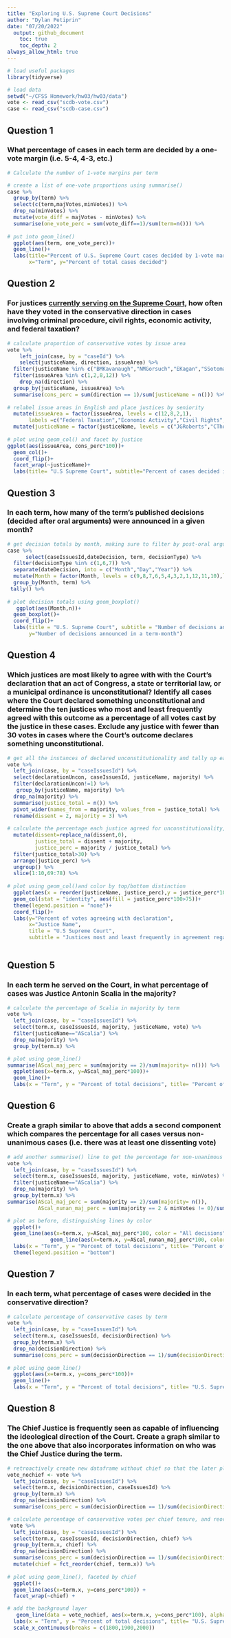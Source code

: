 ```yaml
---
title: "Exploring U.S. Supreme Court Decisions"
author: "Dylan Petiprin"
date: "07/20/2022"
  output: github_document
    toc: true
    toc_depth: 2
always_allow_html: true
---
```


```r

# load useful packages
library(tidyverse)

# load data
setwd("~/CFSS Homework/hw03/hw03/data")
vote <- read_csv("scdb-vote.csv")
case <- read_csv("scdb-case.csv")

```


## Question 1

### What percentage of cases in each term are decided by a one-vote margin (i.e. 5-4, 4-3, etc.)
```r

# Calculate the number of 1-vote margins per term

# create a list of one-vote proportions using summarise()
case %>% 
  group_by(term) %>% 
  select(c(term,majVotes,minVotes)) %>% 
  drop_na(minVotes) %>% 
  mutate(vote_diff = majVotes - minVotes) %>% 
  summarise(one_vote_perc = sum(vote_diff==1)/sum(term=n())) %>% 
  
# put into geom_line()
  ggplot(aes(term, one_vote_perc))+
  geom_line()+
  labs(title="Percent of U.S. Supreme Court cases decided by 1-vote margin",
       x="Term", y="Percent of total cases decided")

```

## Question 2

### For justices [currently serving on the Supreme Court](https://www.supremecourt.gov/about/biographies.aspx), how often have they voted in the conservative direction in cases involving criminal procedure, civil rights, economic activity, and federal taxation?

```r

# calculate proportion of conservative votes by issue area
vote %>% 
    left_join(case, by = "caseId") %>% 
    select(justiceName, direction, issueArea) %>% 
  filter(justiceName %in% c("BMKavanaugh","NMGorsuch","EKagan","SSotomayor","SAAlito","SGBreyer","CThomas","JGRoberts")) %>% 
  filter(issueArea %in% c(1,2,8,12)) %>% 
    drop_na(direction) %>% 
  group_by(justiceName, issueArea) %>% 
  summarise(cons_perc = sum(direction == 1)/sum(justiceName = n())) %>% 
  
# relabel issue areas in English and place justices by seniority
  mutate(issueArea = factor(issueArea, levels = c(12,8,2,1), 
       labels =c("Federal Taxation","Economic Activity","Civil Rights","Criminal Procedure"))) %>% 
  mutate(justiceName = factor(justiceName, levels = c("JGRoberts","CThomas","SGBreyer","SAAlito","SSotomayor","EKagan","NMGorsuch","BMKavanaugh"))) %>% 
  
# plot using geom_col() and facet by justice
ggplot(aes(issueArea, cons_perc*100))+
  geom_col()+
  coord_flip()+
  facet_wrap(~justiceName)+
  labs(title= "U.S Supreme Court", subtitle="Percent of cases decided in a conservative direction", x="Issue Area",y="Percent of votes cast")

```

## Question 3

### In each term, how many of the term's published decisions (decided after oral arguments) were announced in a given month?

```r

# get decision totals by month, making sure to filter by post-oral arguments
case %>% 
      select(caseIssuesId,dateDecision, term, decisionType) %>% 
  filter(decisionType %in% c(1,6,7)) %>% 
  separate(dateDecision, into = c("Month","Day","Year")) %>% 
  mutate(Month = factor(Month, levels = c(9,8,7,6,5,4,3,2,1,12,11,10),labels = c("September","August","July","June","May","April","March","February","January","December","November","October"))) %>% 
  group_by(Month, term) %>%
 tally() %>% 
  
# plot decision totals using geom_boxplot()
   ggplot(aes(Month,n))+
  geom_boxplot()+
  coord_flip()+
  labs(title = "U.S. Supreme Court", subtitle = "Number of decisions announced post-oral arguments per month, by term",
       y="Number of decisions announced in a term-month")

```

## Question 4

### Which justices are most likely to agree with with the Court's declaration that an act of Congress, a state or territorial law, or a municipal ordinance is unconstitutional? Identify all cases where the Court declared something unconstitutional and determine the ten justices who most and least frequently agreed with this outcome as a percentage of all votes cast by the justice in these cases. Exclude any justice with fewer than 30 votes in cases where the Court's outcome declares something unconstitutional.

```r

# get all the instances of declared unconstitutionality and tally up each justice's votes
vote %>% 
  left_join(case, by = "caseIssuesId") %>% 
  select(declarationUncon, caseIssuesId, justiceName, majority) %>% 
  filter(declarationUncon!=1) %>% 
   group_by(justiceName, majority) %>% 
  drop_na(majority) %>%
  summarise(justice_total = n()) %>%
  pivot_wider(names_from = majority, values_from = justice_total) %>% 
  rename(dissent = 2, majority = 3) %>% 
  
# calculate the percentage each justice agreed for unconstitutionality, filter out those with less than 30 total votes, and get the top and bottom 10
  mutate(dissent=replace_na(dissent,0), 
         justice_total = dissent + majority,
         justice_perc = majority / justice_total) %>% 
  filter(justice_total>30) %>% 
  arrange(justice_perc) %>% 
  ungroup() %>% 
  slice(1:10,69:78) %>% 
  
# plot using geom_col()and color by top/bottom distinction
  ggplot(aes(x = reorder(justiceName, justice_perc),y = justice_perc*100))+
  geom_col(stat = "identity", aes(fill = justice_perc*100>75))+
  theme(legend.position = "none")+
  coord_flip()+
  labs(y="Percent of votes agreeing with declaration",
       x="Justice Name",
       title = "U.S Supreme Court",
       subtitle = "Justices most and least frequently in agreement regarding unconstitutionality")
 
```

## Question 5

### In each term he served on the Court, in what percentage of cases was Justice Antonin Scalia in the majority?

```r

# calculate the percentage of Scalia in majority by term
vote %>% 
  left_join(case, by = "caseIssuesId") %>% 
  select(term.x, caseIssuesId, majority, justiceName, vote) %>% 
  filter(justiceName=="AScalia") %>% 
  drop_na(majority) %>% 
  group_by(term.x) %>% 

# plot using geom_line()
summarise(AScal_maj_perc = sum(majority == 2)/sum(majority= n())) %>% 
  ggplot(aes(x=term.x, y=AScal_maj_perc*100))+
  geom_line()+
  labs(x = "Term", y = "Percent of total decisions", title= "Percent of the time Scalia was in the majority" )

```

## Question 6

### Create a graph similar to above that adds a second component which compares the percentage for all cases versus non-unanimous cases (i.e. there was at least one dissenting vote)

```r

# add another summarise() line to get the percentage for non-unanimous decisions
vote %>% 
  left_join(case, by = "caseIssuesId") %>% 
  select(term.x, caseIssuesId, majority, justiceName, vote, minVotes) %>% 
  filter(justiceName=="AScalia") %>% 
  drop_na(majority) %>% 
  group_by(term.x) %>% 
summarise(AScal_maj_perc = sum(majority == 2)/sum(majority= n()),
          AScal_nunan_maj_perc = sum(majority == 2 & minVotes != 0)/sum(minVotes != 0) ) %>% 

# plot as before, distinguishing lines by color
  ggplot()+
  geom_line(aes(x=term.x, y=AScal_maj_perc*100, color = "All decisions"))+
              geom_line(aes(x=term.x, y=AScal_nunan_maj_perc*100, color = "Non-unanimous decisions")) +
  labs(x = "Term", y = "Percent of total decisions", title= "Percent of the time Scalia was in the majority", color= NULL )+
  theme(legend.position = "bottom")

```

## Question 7

### In each term, what percentage of cases were decided in the conservative direction?

```r
# calculate percentage of conservative cases by term
vote %>% 
  left_join(case, by = "caseIssuesId") %>% 
  select(term.x, caseIssuesId, decisionDirection) %>% 
  group_by(term.x) %>% 
  drop_na(decisionDirection) %>% 
  summarise(cons_perc = sum(decisionDirection == 1)/sum(decisionDirection = n())) %>% 
  
# plot using geom_line()
  ggplot(aes(x=term.x, y=cons_perc*100))+
  geom_line()+
  labs(x = "Term", y = "Percent of total decisions", title= "U.S. Supreme Court", subtitle = "Percent of cases decided in the conservative direction" )

```

## Question 8

### The Chief Justice is frequently seen as capable of influencing the ideological direction of the Court. Create a graph similar to the one above that also incorporates information on who was the Chief Justice during the term.

```r
# retroactively create new dataframe without chief so that the later plots have gray background
vote_nochief <- vote %>% 
  left_join(case, by = "caseIssuesId") %>% 
  select(term.x, decisionDirection, caseIssuesId) %>% 
  group_by(term.x) %>% 
  drop_na(decisionDirection) %>% 
  summarise(cons_perc = sum(decisionDirection == 1)/sum(decisionDirection = n()))

# calculate percentage of conservative votes per chief tenure, and reorder by chief term
 vote %>% 
  left_join(case, by = "caseIssuesId") %>% 
  select(term.x, caseIssuesId, decisionDirection, chief) %>% 
  group_by(term.x, chief) %>% 
  drop_na(decisionDirection) %>% 
  summarise(cons_perc = sum(decisionDirection == 1)/sum(decisionDirection = n())) %>% 
  mutate(chief = fct_reorder(chief, term.x)) %>% 
   
# plot using geom_line(), faceted by chief
  ggplot()+
  geom_line(aes(x=term.x, y=cons_perc*100)) +
  facet_wrap(~chief) +

# add the background layer
   geom_line(data = vote_nochief, aes(x=term.x, y=cons_perc*100), alpha = .25) +
  labs(x = "Term", y = "Percent of total decisions", title= "U.S. Supreme Court", subtitle = "Percent of cases decided in the conservative direction" ) +
  scale_x_continuous(breaks = c(1800,1900,2000))

```



